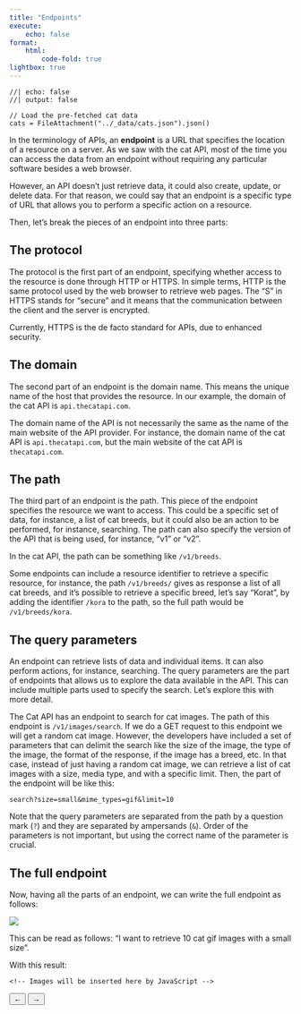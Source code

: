 ```yaml
---
title: "Endpoints"
execute:
    echo: false
format:
    html:
        code-fold: true
lightbox: true
---
```


```ojs
//| echo: false
//| output: false

// Load the pre-fetched cat data
cats = FileAttachment("../_data/cats.json").json()
```

In the terminology of APIs, an **endpoint** is a URL that specifies the location of a resource on a server. As we saw with the cat API, most of the time you can access the data from an endpoint without requiring any particular software besides a web browser.

However, an API doesn't just retrieve data, it could also create, update, or delete data. For that reason, we could say that an endpoint is a specific type of URL that allows you to perform a specific action on a resource.

Then, let's break the pieces of an endpoint into three parts:

## The protocol

The protocol is the first part of an endpoint, specifying whether access to the resource is done through HTTP or HTTPS. In simple terms, HTTP is the same protocol used by the web browser to retrieve web pages. The "S" in HTTPS stands for "secure" and it means that the communication between the client and the server is encrypted. 

::: {.callout-note}
Currently, HTTPS is the de facto standard for APIs, due to enhanced security.
:::

## The domain

The second part of an endpoint is the domain name. This means the unique name of the host that provides the resource. In our example, the domain of the cat API is `api.thecatapi.com`. 

::: {.callout-note}
The domain name of the API is not necessarily the same as the name of the main website of the API provider. For instance, the domain name of the cat API is `api.thecatapi.com`, but the main website of the cat API is `thecatapi.com`.
:::

## The path

The third part of an endpoint is the path. This piece of the endpoint specifies the resource we want to access. This could be a specific set of data, for instance, a list of cat breeds, but it could also be an action to be performed, for instance, searching. The path can also specify the version of the API that is being used, for instance, "v1" or "v2".

In the cat API, the path can be something like `/v1/breeds`.

Some endpoints can include a resource identifier to retrieve a specific resource, for instance, the path `/v1/breeds/` gives as response a list of all cat breeds, and it's possible to retrieve a specific breed, let's say "Korat", by adding the identifier `/kora` to the path, so the full path would be `/v1/breeds/kora`.

## The query parameters

An endpoint can retrieve lists of data and individual items. It can also perform actions, for instance, searching. The query parameters are the part of endpoints that allows us to explore the data available in the API. This can include multiple parts used to specify the search. Let's explore this with more detail.

The Cat API has an endpoint to search for cat images. The path of this endpoint is `/v1/images/search`. If we do a GET request to this endpoint we will get a random cat image. However, the developers have included a set of parameters that can delimit the search like the size of the image, the type of the image, the format of the response, if the image has a breed, etc. In that case, instead of just having a random cat image, we can retrieve a list of cat images with a size, media type, and with a specific limit. Then, the part of the endpoint will be like this:

`search?size=small&mime_types=gif&limit=10`

Note that the query parameters are separated from the path by a question mark (`?`) and they are separated by ampersands (`&`). Order of the parameters is not important, but using the correct name of the parameter is crucial.

## The full endpoint

Now, having all the parts of an endpoint, we can write the full endpoint as follows:

![](/static/imgs/endpoint_diagram.png)

This can be read as follows: "I want to retrieve 10 cat gif images with a small size".

With this result:

::: {#cat-container .cell-html}
<!-- carousel with 10 cat images -->
<div class="carousel-container">
  <div class="carousel-wrapper">
    <!-- Images will be inserted here by JavaScript -->
  </div>
  <button class="carousel-button prev">←</button>
  <button class="carousel-button next">→</button>
</div>

<script>
document.addEventListener('DOMContentLoaded', async () => {
  try {
    // Wait for OJS runtime to be ready and access the cats variable
    const cats = await window.ojs.runtime.interpret('cats');
    
    const wrapper = document.querySelector('.carousel-wrapper');
    cats.forEach(cat => {
      const img = document.createElement('img');
      img.src = cat.url;
      img.alt = 'Cat image';
      wrapper.appendChild(img);
    });

    let currentIndex = 0;
    const totalImages = cats.length;
    
    function updateCarousel() {
      wrapper.style.transform = `translateX(-${currentIndex * 100}%)`;
    }

    document.querySelector('.next').addEventListener('click', () => {
      currentIndex = (currentIndex + 1) % totalImages;
      updateCarousel();
    });

    document.querySelector('.prev').addEventListener('click', () => {
      currentIndex = (currentIndex - 1 + totalImages) % totalImages;
      updateCarousel();
    });
  } catch (error) {
    console.error('Error loading cat data:', error);
  }
});
</script>

:::

